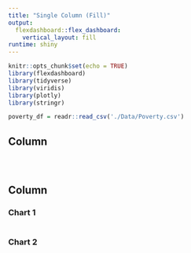 ```yaml
---
title: "Single Column (Fill)"
output: 
  flexdashboard::flex_dashboard:
    vertical_layout: fill
runtime: shiny
---
```


```r
knitr::opts_chunk$set(echo = TRUE)
library(flexdashboard)
library(tidyverse)
library(viridis)
library(plotly)
library(stringr)
```

```r
poverty_df = readr::read_csv('./Data/Poverty.csv')
```



Column {.sidebar}
-----------------------------------------------------------------------

```r

```

```r

```

```r

```

Column
----------------------------------------------------------------------

### Chart 1
```r

```
    
    
### Chart 2
```r

```

